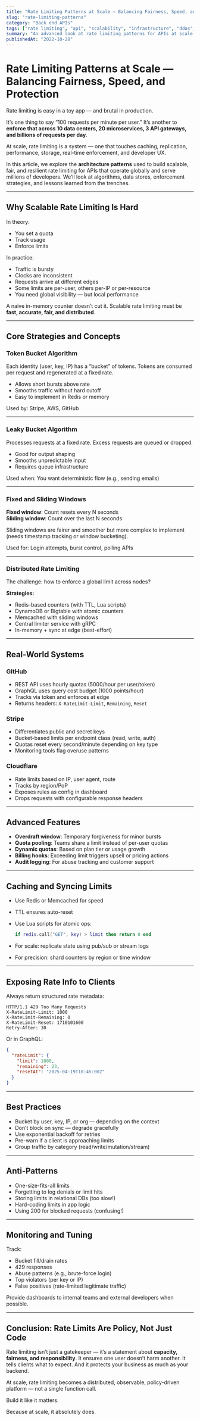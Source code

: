 ```yaml
---
title: "Rate Limiting Patterns at Scale — Balancing Fairness, Speed, and Protection"
slug: "rate-limiting-patterns"
category: "Back end APIs"
tags: ["rate limiting", "api", "scalability", "infrastructure", "ddos", "quotas"]
summary: "An advanced look at rate limiting patterns for APIs at scale — covering token buckets, leaky buckets, quota enforcement, distributed counters, and the systems used by platforms like GitHub, Stripe, Cloudflare, and AWS."
publishedAt: "2022-10-28"
---
```


# Rate Limiting Patterns at Scale — Balancing Fairness, Speed, and Protection

Rate limiting is easy in a toy app — and brutal in production.

It’s one thing to say “100 requests per minute per user.” It’s another to **enforce that across 10 data centers, 20 microservices, 3 API gateways, and billions of requests per day**.

At scale, rate limiting is a system — one that touches caching, replication, performance, storage, real-time enforcement, and developer UX.

In this article, we explore the **architecture patterns** used to build scalable, fair, and resilient rate limiting for APIs that operate globally and serve millions of developers. We’ll look at algorithms, data stores, enforcement strategies, and lessons learned from the trenches.

---

## Why Scalable Rate Limiting Is Hard

In theory:
- You set a quota
- Track usage
- Enforce limits

In practice:
- Traffic is bursty
- Clocks are inconsistent
- Requests arrive at different edges
- Some limits are per-user, others per-IP or per-resource
- You need global visibility — but local performance

A naive in-memory counter doesn’t cut it. Scalable rate limiting must be **fast, accurate, fair, and distributed**.

---

## Core Strategies and Concepts

### Token Bucket Algorithm

Each identity (user, key, IP) has a “bucket” of tokens. Tokens are consumed per request and regenerated at a fixed rate.

- Allows short bursts above rate
- Smooths traffic without hard cutoff
- Easy to implement in Redis or memory

Used by: Stripe, AWS, GitHub

---

### Leaky Bucket Algorithm

Processes requests at a fixed rate. Excess requests are queued or dropped.

- Good for output shaping
- Smooths unpredictable input
- Requires queue infrastructure

Used when: You want deterministic flow (e.g., sending emails)

---

### Fixed and Sliding Windows

**Fixed window**: Count resets every N seconds  
**Sliding window**: Count over the last N seconds

Sliding windows are fairer and smoother but more complex to implement (needs timestamp tracking or window bucketing).

Used for: Login attempts, burst control, polling APIs

---

### Distributed Rate Limiting

The challenge: how to enforce a global limit across nodes?

**Strategies:**
- Redis-based counters (with TTL, Lua scripts)
- DynamoDB or Bigtable with atomic counters
- Memcached with sliding windows
- Central limiter service with gRPC
- In-memory + sync at edge (best-effort)

---

## Real-World Systems

### GitHub

- REST API uses hourly quotas (5000/hour per user/token)
- GraphQL uses query cost budget (1000 points/hour)
- Tracks via token and enforces at edge
- Returns headers: `X-RateLimit-Limit`, `Remaining`, `Reset`

### Stripe

- Differentiates public and secret keys
- Bucket-based limits per endpoint class (read, write, auth)
- Quotas reset every second/minute depending on key type
- Monitoring tools flag overuse patterns

### Cloudflare

- Rate limits based on IP, user agent, route
- Tracks by region/PoP
- Exposes rules as config in dashboard
- Drops requests with configurable response headers

---

## Advanced Features

- **Overdraft window**: Temporary forgiveness for minor bursts
- **Quota pooling**: Teams share a limit instead of per-user quotas
- **Dynamic quotas**: Based on plan tier or usage growth
- **Billing hooks**: Exceeding limit triggers upsell or pricing actions
- **Audit logging**: For abuse tracking and customer support

---

## Caching and Syncing Limits

- Use Redis or Memcached for speed
- TTL ensures auto-reset
- Use Lua scripts for atomic ops:
  ```lua
  if redis.call("GET", key) > limit then return 0 end
  ```

- For scale: replicate state using pub/sub or stream logs
- For precision: shard counters by region or time window

---

## Exposing Rate Info to Clients

Always return structured rate metadata:

```http
HTTP/1.1 429 Too Many Requests
X-RateLimit-Limit: 1000
X-RateLimit-Remaining: 0
X-RateLimit-Reset: 1710101600
Retry-After: 30
```

Or in GraphQL:

```json
{
  "rateLimit": {
    "limit": 1000,
    "remaining": 23,
    "resetAt": "2025-04-19T10:45:00Z"
  }
}
```

---

## Best Practices

- Bucket by user, key, IP, or org — depending on the context
- Don’t block on sync — degrade gracefully
- Use exponential backoff for retries
- Pre-warn if a client is approaching limits
- Group traffic by category (read/write/mutation/stream)

---

## Anti-Patterns

- One-size-fits-all limits
- Forgetting to log denials or limit hits
- Storing limits in relational DBs (too slow!)
- Hard-coding limits in app logic
- Using 200 for blocked requests (confusing!)

---

## Monitoring and Tuning

Track:
- Bucket fill/drain rates
- 429 responses
- Abuse patterns (e.g., brute-force login)
- Top violators (per key or IP)
- False positives (rate-limited legitimate traffic)

Provide dashboards to internal teams and external developers when possible.

---

## Conclusion: Rate Limits Are Policy, Not Just Code

Rate limiting isn’t just a gatekeeper — it’s a statement about **capacity, fairness, and responsibility**. It ensures one user doesn’t harm another. It tells clients what to expect. And it protects your business as much as your backend.

At scale, rate limiting becomes a distributed, observable, policy-driven platform — not a single function call.

Build it like it matters.

Because at scale, it absolutely does.
